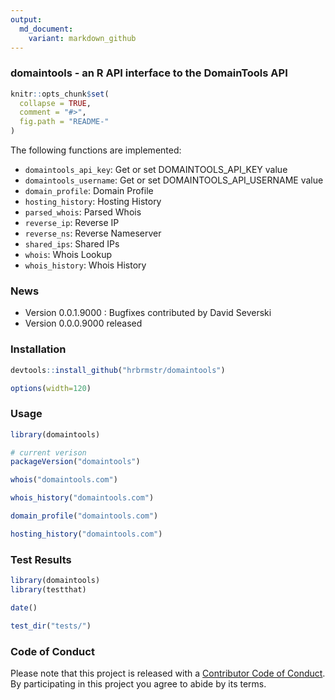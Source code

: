 ```yaml
---
output:
  md_document:
    variant: markdown_github
---
```

### domaintools - an R API interface to the DomainTools API

<!-- README.md is generated from README.Rmd. Please edit that file -->

```r
knitr::opts_chunk$set(
  collapse = TRUE,
  comment = "#>",
  fig.path = "README-"
)
```

The following functions are implemented:

- `domaintools_api_key`:	Get or set DOMAINTOOLS_API_KEY value
- `domaintools_username`:	Get or set DOMAINTOOLS_API_USERNAME value
- `domain_profile`:	Domain Profile
- `hosting_history`:	Hosting History
- `parsed_whois`:	Parsed Whois
- `reverse_ip`:	Reverse IP
- `reverse_ns`:	Reverse Nameserver
- `shared_ips`:	Shared IPs
- `whois`:	Whois Lookup
- `whois_history`:	Whois History

### News

- Version 0.0.1.9000 : Bugfixes contributed by David Severski
- Version 0.0.0.9000 released

### Installation

```r
devtools::install_github("hrbrmstr/domaintools")
```

```r
options(width=120)
```

### Usage

```r
library(domaintools)

# current verison
packageVersion("domaintools")

whois("domaintools.com")

whois_history("domaintools.com")

domain_profile("domaintools.com")

hosting_history("domaintools.com")

```

### Test Results

```r
library(domaintools)
library(testthat)

date()

test_dir("tests/")
```

### Code of Conduct

Please note that this project is released with a [Contributor Code of Conduct](CONDUCT.md). 
By participating in this project you agree to abide by its terms.
